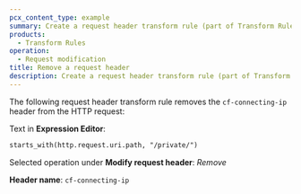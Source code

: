 ```yaml
---
pcx_content_type: example
summary: Create a request header transform rule (part of Transform Rules) to remove the `cf-connecting-ip` HTTP header from the request.
products:
  - Transform Rules
operation:
  - Request modification
title: Remove a request header
description: Create a request header transform rule (part of Transform Rules) to remove the `cf-connecting-ip` HTTP header from the request.
---
```



The following request header transform rule removes the `cf-connecting-ip` header from the HTTP request:

<Example>

Text in **Expression Editor**:

```txt
starts_with(http.request.uri.path, "/private/")
```

Selected operation under **Modify request header**: _Remove_

**Header name**: `cf-connecting-ip`

</Example>
